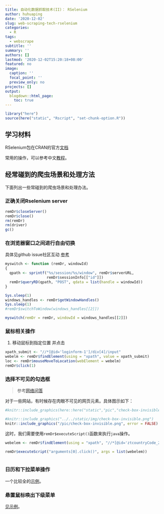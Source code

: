 ```yaml
---
title: 自动化数据抓取技术(II)： RSelenium
author: huhuaping
date: '2020-12-02'
slug: web-scraping-tech-rselenium
categories:
  - R
tags:
  - webscrape
subtitle: ''
summary: ''
authors: []
lastmod: '2020-12-02T15:20:18+08:00'
featured: no
image:
  caption: ''
  focal_point: ''
  preview_only: no
projects: []
output:
  blogdown::html_page:
    toc: true
---
```


```r
library("here")
source(here("static", "Rscript", "set-chunk-option.R"))
```


## 学习材料

RSelenium包在CRAN的官方[文档](https://cran.r-project.org/web/packages/RSelenium/vignettes/basics.html#introduction)

常用的操作，可以参考中文[教程](https://blog.csdn.net/weixin_40628687/article/details/79008995)。

## 经常碰到的爬虫场景和处理方法

下面列出一些常碰到的爬虫场景和处理办法。

### 正确关闭Rselenium server

```r
remDr$closeServer()
remDr$close()
rm(remDr)
rm(driver)
gc()
```


### 在浏览器窗口之间进行自由切换

具体见github issue社区互动 [参考](https://github.com/ropensci/RSelenium/issues/143)

```r
myswitch <- function (remDr, windowId) 
{
  qpath <- sprintf("%s/session/%s/window", remDr$serverURL, 
                   remDr$sessionInfo[["id"]])
  remDr$queryRD(qpath, "POST", qdata = list(handle = windowId))
}

Sys.sleep(1)
windows_handles <- remDr$getWindowHandles()
Sys.sleep(1)
#remDr$switchToWindow(windows_handles[[2]])

myswitch(remDr = remDr, windowId = windows_handles[[2]])


```


### 鼠标相关操作

1. 移动鼠标到指定位置 并点击

```r
xpath_submit <- "//*[@id='loginform-1']/div[4]/input"
webelm <- remDr$findElement(using = "xpath", value = xpath_submit)
loc <- remDr$mouseMoveToLocation(webElement = webelm)
remDr$click(1)
```


### 选择不可见的勾选框

> 参考[网络问答](https://stackoverflow.com/questions/46253566/selenium-cant-click-specific-checkbox)

对于一些网站，有时候存在肉眼不可见的网页元素。具体图示如下：


```r
#knitr::include_graphics(here::here("static","pic","check-box-invisible.png"))

#knitr::include_graphics("../../static/img/check-box-invisible.png")
knitr::include_graphics("/pic/check-box-invisible.png", error = FALSE)
```



这时，我们需要使用`remDr$executeScript()`函数来执行`java`操作。

```r
webelem <- remDr$findElement(using = "xpath", "//*[@id='ztcountryCode_273_check']")

remDr$executeScript("arguments[0].click()", args = list(webelem))
  
```


### 日历和下拉菜单操作

一个比较全的[示例](https://towardsdatascience.com/climbing-mt-whitney-with-web-browser-automation-and-r-b11dcf9353b2)。

### 悬置鼠标唤出下级菜单 

[见示例](https://stackoverflow.com/questions/37307379/how-to-click-a-link-in-a-hover-menu-with-selenium-webdriver)。





